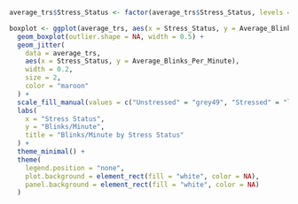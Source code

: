 ```r

average_trs$Stress_Status <- factor(average_trs$Stress_Status, levels = c("Unstressed", "Stressed"))

boxplot <- ggplot(average_trs, aes(x = Stress_Status, y = Average_Blinks_Per_Minute, fill = Stress_Status)) + 
  geom_boxplot(outlier.shape = NA, width = 0.5) + 
  geom_jitter(
    data = average_trs, 
    aes(x = Stress_Status, y = Average_Blinks_Per_Minute), 
    width = 0.2, 
    size = 2, 
    color = "maroon"
  ) +
  scale_fill_manual(values = c("Unstressed" = "grey49", "Stressed" = "lightgrey")) +
  labs(
    x = "Stress Status",
    y = "Blinks/Minute",
    title = "Blinks/Minute by Stress Status"
  ) +
  theme_minimal() +
  theme(
    legend.position = "none",
    plot.background = element_rect(fill = "white", color = NA),
    panel.background = element_rect(fill = "white", color = NA)
  )
  ```
